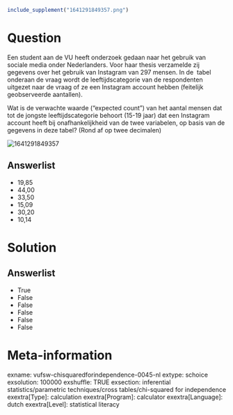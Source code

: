 ```{r, echo = FALSE, results = "hide"}
include_supplement("1641291849357.png")
```

Question
========
Een student aan de VU heeft onderzoek gedaan naar het gebruik van
sociale media onder Nederlanders. Voor haar thesis verzamelde zij
gegevens over het gebruik van Instagram van 297 mensen. In de  tabel
onderaan de vraag wordt de leeftijdscategorie van de respondenten
uitgezet naar de vraag of ze een Instagram account hebben (feitelijk
geobserveerde aantallen).  
  
Wat is de verwachte waarde (“expected count”) van het aantal mensen dat
tot de jongste leeftijdscategorie behoort (15-19 jaar) dat een Instagram
account heeft bij onafhankelijkheid van de twee variabelen, op basis van
de gegevens in deze tabel? (Rond af op twee decimalen)  
  
<img src="1641291849357.png" class="fr-fic fr-dii tvcss_2"
alt="1641291849357" />

Answerlist
----------
* 19,85
* 44,00
* 33,50
* 15,09
* 30,20
* 10,14

Solution
========










Answerlist
----------
* True
* False
* False
* False
* False
* False

Meta-information
================
exname: vufsw-chisquaredforindependence-0045-nl
extype: schoice
exsolution: 100000
exshuffle: TRUE
exsection: inferential statistics/parametric techniques/cross tables/chi-squared for independence
exextra[Type]: calculation
exextra[Program]: calculator
exextra[Language]: dutch
exextra[Level]: statistical literacy

